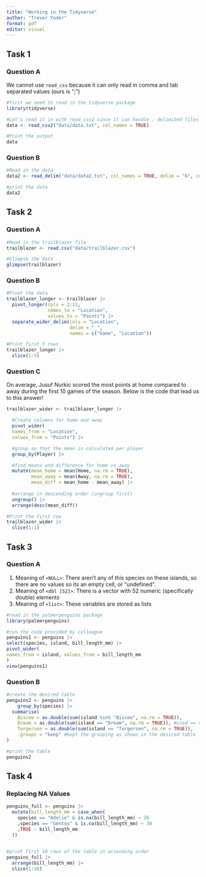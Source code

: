 ```yaml
---
title: "Working in the Tidyverse"
author: "Trever Yoder"
format: pdf
editor: visual
---
```


## Task 1

### Question A
We cannot use `read_csv` because it can only read in comma and tab separated values (ours is ";")
```r
#first we need to read in the tidyverse package
library(tidyverse)

#Let's read it in with read_csv2 since it can handle ; delimited files
data <- read_csv2("data/data.txt", col_names = TRUE)

#Print the output
data
```

### Question B

```r
#Read in the data
data2 <- read_delim("data/data2.txt", col_names = TRUE, delim = "6", col_types = "fdc")

#print the data
data2
```

## Task 2

### Question A

```r
#Read in the trailblazer file
trailblazer <- read.csv("data/trailblazer.csv")

#Glimpse the data
glimpse(trailblazer)
```

### Question B

```r
#Pivot the data
trailblazer_longer <- trailblazer |>
  pivot_longer(cols = 2:11,
               names_to = "Location",
               values_to = "Points") |>
  separate_wider_delim(cols = "Location",
                       delim = "_",
                       names = c("Game", "Location"))

#Print first 5 rows
trailblazer_longer |>
  slice(1:5)
```

### Question C
On average, Jusuf Nurkic scored the most points at home compared to away during the first 10 games of the season. Below is the code that lead us to this answer!
```r
trailblazer_wider <- trailblazer_longer |>

  #Create columns for home and away
  pivot_wider(
  names_from = "Location",
  values_from = "Points") |>

  #group so that the mean is calculated per player
  group_by(Player) |>

  #find means and difference for home vs away
  mutate(mean_home = mean(Home, na.rm = TRUE),
         mean_away = mean(Away, na.rm = TRUE),
         mean_diff = mean_home - mean_away) |>
  
  #arrange in descending order (ungroup first)
  ungroup() |>
  arrange(desc(mean_diff))

#Print the first row
trailblazer_wider |>
  slice(1:1)
```


## Task 3

### Question A
1. Meaning of `<NULL>`: There aren't any of this species on these islands, so there are no values so its an empty cell, or "undefined". 
2. Meaning of `<dbl [52]>`: There is a vector with 52 numeric (specifically double) elements 
3. Meaning of `<list>`: These variables are stored as lists
```r
#read in the palmerpenguins package
library(palmerpenguins)

#run the code provided by colleague
penguins1 <- penguins |>
select(species, island, bill_length_mm) |>
pivot_wider(
names_from = island, values_from = bill_length_mm
)
view(penguins1)
```

### Question B

```r
#create the desired table
penguins2 <- penguins |>
    group_by(species) |>
  summarise(
    Biscoe = as.double(sum(island %in% "Biscoe", na.rm = TRUE)),
    Dream = as.double(sum(island == "Dream", na.rm = TRUE)), #used == vs %n% for fun
    Torgersen = as.double(sum(island == "Torgersen", na.rm = TRUE)),
    .groups = "keep" #kept the grouping as shown in the desired table
)

#print the table
penguins2
```
## Task 4

### Replacing  NA Values

```r
penguins_full <- penguins |>
  mutate(bill_length_mm = case_when(
    species == "Adelie" & is.na(bill_length_mm) ~ 26
    ,species == "Gentoo" & is.na(bill_length_mm) ~ 30
    ,TRUE ~ bill_length_mm
  ))
  

#print first 10 rows of the table in accending order
penguins_full |>
  arrange(bill_length_mm) |>
  slice(1:10)
```